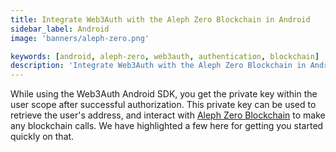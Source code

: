 ```yaml
---
title: Integrate Web3Auth with the Aleph Zero Blockchain in Android
sidebar_label: Android
image: 'banners/aleph-zero.png'

keywords: [android, aleph-zero, web3auth, authentication, blockchain]
description: 'Integrate Web3Auth with the Aleph Zero Blockchain in Android | Embedded Wallets'
---
```



<SEO
  title="Integrate Web3Auth with the Aleph Zero Blockchain in Android"
  description="Integrate Web3Auth with the Aleph Zero Blockchain in Android | Embedded Wallets"
  image="https://web3auth.io/docs/banners/aleph-zero.png"
  slug="/embedded-wallets/connect-blockchain/evm/aleph-zero/android"
/>

While using the Web3Auth Android SDK, you get the private key within the user scope after successful authorization. This private key can be used to retrieve the user's address, and interact with [Aleph Zero Blockchain](https://alephzero.org) to make any blockchain calls. We have highlighted a few here for getting you started quickly on that.

<EVMInteraction />
